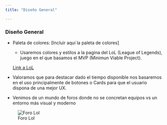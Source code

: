 ```yaml
---
title: "Diseño General"

---
```


### Diseño General
- Paleta de colores: [Incluir aquí la paleta de colores]
    - Usaremos colores y estilos a la pagina del LoL (League of Legends), juego en el que basamos el MVP (Minimun Viable Project).
    
    [Link a LoL](https://www.leagueoflegends.com/es-es/)

- Valoramos que para destacar dado el tiempo disponible nos basaremos en el uso principalmente de botones o Cards para que el usuario dispona de una mejor UX.
- Venimos de un mundo de foros donde no se concretan equipos vs un entorno más visual y moderno


![Foro Lol](../img/ForoLoL.png){fig-align="left"}


